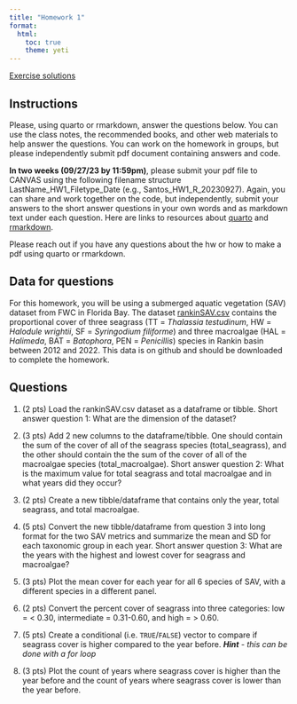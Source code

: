 ```yaml
---
title: "Homework 1"
format: 
  html:
    toc: true
    theme: yeti
---
```

[Exercise solutions](ExSolutions/Key_hw1.html)

## Instructions

Please, using quarto or rmarkdown, answer the questions below. You can use the class notes, the recommended books, and other web materials to help answer the questions. You can work on the homework in groups, but please independently submit pdf document containing answers and code.

**In two weeks (09/27/23 by 11:59pm)**, please submit your pdf file to CANVAS using the following filename structure LastName_HW1_Filetype_Date (e.g., Santos_HW1_R_20230927). Again, you can share and work together on the code, but independently, submit your answers to the short answer questions in your own words and as markdown text under each question. Here are links to resources about [quarto](https://r4ds.hadley.nz/quarto) and [rmarkdown](https://rmarkdown.rstudio.com/lesson-1.html).

Please reach out if you have any questions about the hw or how to make a pdf using quarto or rmarkdown.

## Data for questions

For this homework, you will be using a submerged aquatic vegetation (SAV) dataset from FWC in Florida Bay. The dataset [rankinSAV.csv](https://github.com/BSC6926-B52-Fall2023/workshopScripts/blob/main/data/rankinSAV.csv) contains the proportional cover of three seagrass (TT = *Thalassia testudinum*, HW = *Halodule wrightii*, SF = *Syringodium filiforme*) and three macroalgae (HAL = *Halimeda*, BAT = *Batophora*, PEN = *Penicillis*) species in Rankin basin between 2012 and 2022. This data is on github and should be downloaded to complete the homework.

## Questions

1. (2 pts) Load the rankinSAV.csv dataset as a dataframe or tibble. Short answer question 1: What are the dimension of the dataset?

2. (3 pts) Add 2 new columns to the dataframe/tibble. One should contain the sum of the cover of all of the seagrass species (total_seagrass), and the other should contain the the sum of the cover of all of the macroalgae species (total_macroalgae). Short answer question 2: What is the maximum value for total seagrass and total macroalgae and in what years did they occur?

3. (2 pts) Create a new tibble/dataframe that contains only the year, total seagrass, and total macroalgae.

4. (5 pts) Convert the new tibble/dataframe from question 3 into long format for the two SAV metrics and summarize the mean and SD for each taxonomic group in each year. Short answer question 3: What are the years with the highest and lowest cover for seagrass and macroalgae?

5. (3 pts) Plot the mean cover for each year for all 6 species of SAV, with a different species in a different panel.

6. (2 pts) Convert the percent cover of seagrass into three categories: low = \< 0.30, intermediate = 0.31-0.60, and high = \> 0.60.

7.  (5 pts) Create a conditional (i.e. `TRUE`/`FALSE`) vector to compare if seagrass cover is higher compared to the year before. ***Hint** - this can be done with a for loop*

8.  (3 pts) Plot the count of years where seagrass cover is higher than the year before and the count of years where seagrass cover is lower than the year before.
